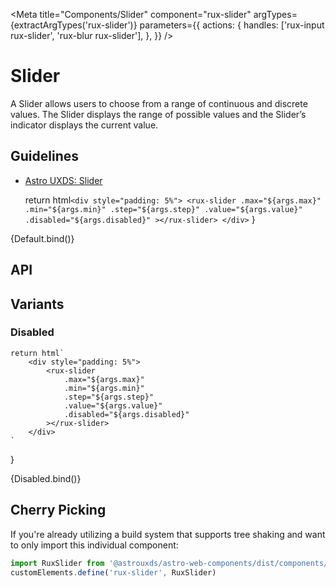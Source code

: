 
<Meta
    title="Components/Slider"
    component="rux-slider"
    argTypes={extractArgTypes('rux-slider')}
    parameters={{
        actions: {
            handles: ['rux-input rux-slider', 'rux-blur rux-slider'],
        },
    }}
/>

# Slider

A Slider allows users to choose from a range of continuous and discrete values. The Slider displays the range of possible values and the Slider’s indicator displays the current value.

## Guidelines

-   [Astro UXDS: Slider](https://www.astrouxds.com/components/slider/)

    return html`
        <div style="padding: 5%">
            <rux-slider
                .max="${args.max}"
                .min="${args.min}"
                .step="${args.step}"
                .value="${args.value}"
                .disabled="${args.disabled}"
            ></rux-slider>
        </div>
    `
}

<Canvas>
    <Story
        name="Default"
        args={{
            max: 100,
            min: 0,
            value: 50,
            step: 1,
        }}
    >
        {Default.bind()}
    </Story>
</Canvas>

## API

<ArgsTable of="rux-slider" />

## Variants

### Disabled

    return html`
        <div style="padding: 5%">
            <rux-slider
                .max="${args.max}"
                .min="${args.min}"
                .step="${args.step}"
                .value="${args.value}"
                .disabled="${args.disabled}"
            ></rux-slider>
        </div>
    `
}

<Canvas>
    <Story
        name="Disabled"
        args={{
            max: 100,
            min: 0,
            value: 50,
            disabled: true,
        }}
    >
        {Disabled.bind()}
    </Story>
</Canvas>

## Cherry Picking

If you're already utilizing a build system that supports tree shaking and want to only import this individual component:

```js
import RuxSlider from '@astrouxds/astro-web-components/dist/components/rux-slider.js'
customElements.define('rux-slider', RuxSlider)
```
